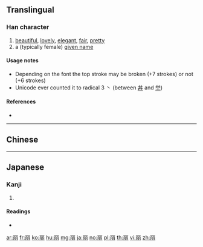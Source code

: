 {{character info/new}}
{{character info/new|codepoint=0x2F800}}
{{also|麗}}<!-- may be replaced by zh-forms -->
==Translingual==
{{stroke order}}

===Han character===
{{Han char|rn=1|rad=一|as=06|sn=7|four=10227|canj=MBIB|ids=⿱一⿰⿵冂丶⿵冂丶<small>(G)</small>,⿰⿱一⿵冂丶⿱一⿵冂丶<small>(T)</small>}}

# [[beautiful]], [[lovely]], [[elegant]], [[fair]], [[pretty]]
# a (typically female) [[given name]]

====Usage notes====
* Depending on the font the top stroke may be broken (+7 strokes) or not (+6 strokes)
* Unicode ever counted it to radical 3 丶 (between [[丼]] and [[举]])

====References====
* {{Han ref|kx=0081.040|dkj=00059|dj=0164.060|hdz=10021.030|uh=4E3D|ud=20029}}

----

==Chinese==
{{zh-see|麗}}

----

==Japanese==

===Kanji===
{{ja-kanji|grade=9}}

# {{defn|lang=ja|sort=一06}}

====Readings====
* {{ja-readings|on=[[れい]] (rei), [[れ]] (re)|kun=[[うるわし]] (uruwashi)}}

[[ar:丽]]
[[fr:丽]]
[[ko:丽]]
[[hu:丽]]
[[mg:丽]]
[[ja:丽]]
[[no:丽]]
[[pl:丽]]
[[th:丽]]
[[vi:丽]]
[[zh:丽]]
